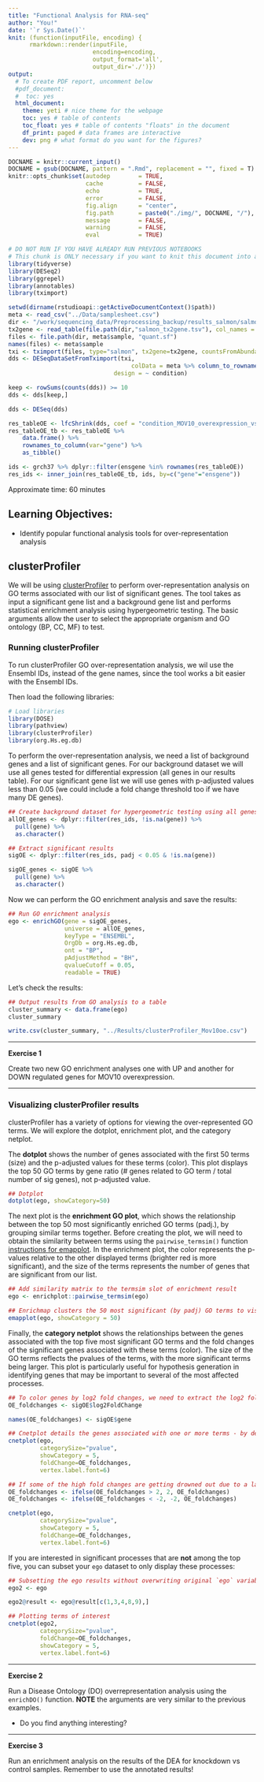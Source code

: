 ```yaml
---
title: "Functional Analysis for RNA-seq"
author: "You!"
date: '`r Sys.Date()`'
knit: (function(inputFile, encoding) { 
      rmarkdown::render(inputFile,
                        encoding=encoding,
                        output_format='all',
                        output_dir='./')})
output:
  # To create PDF report, uncomment below
  #pdf_document:
  #  toc: yes  
  html_document:
    theme: yeti # nice theme for the webpage
    toc: yes # table of contents
    toc_float: yes # table of contents "floats" in the document
    df_print: paged # data frames are interactive
    dev: png # what format do you want for the figures?
---
```


```r
DOCNAME = knitr::current_input()
DOCNAME = gsub(DOCNAME, pattern = ".Rmd", replacement = "", fixed = T)
knitr::opts_chunk$set(autodep        = TRUE,
                      cache          = FALSE,
                      echo           = TRUE,
                      error          = FALSE,
                      fig.align      = "center",
                      fig.path       = paste0("./img/", DOCNAME, "/"), #images will be put in this folder, under the notebook name
                      message        = FALSE,
                      warning        = FALSE,
                      eval           = TRUE)
```

```r
# DO NOT RUN IF YOU HAVE ALREADY RUN PREVIOUS NOTEBOOKS
# This chunk is ONLY necessary if you want to knit this document into a pdf!!
library(tidyverse)
library(DESeq2)
library(ggrepel)
library(annotables)
library(tximport)

setwd(dirname(rstudioapi::getActiveDocumentContext()$path))
meta <- read_csv("../Data/samplesheet.csv")
dir <- "/work/sequencing_data/Preprocessing_backup/results_salmon/salmon"
tx2gene <- read_table(file.path(dir,"salmon_tx2gene.tsv"), col_names = c("transcript_ID","gene_ID","gene_symbol"))
files <- file.path(dir, meta$sample, "quant.sf")
names(files) <- meta$sample
txi <- tximport(files, type="salmon", tx2gene=tx2gene, countsFromAbundance = "lengthScaledTPM", ignoreTxVersion	= TRUE)
dds <- DESeqDataSetFromTximport(txi,
                                   colData = meta %>% column_to_rownames("sample"), 
                              design = ~ condition)

keep <- rowSums(counts(dds)) >= 10
dds <- dds[keep,]

dds <- DESeq(dds)

res_tableOE <- lfcShrink(dds, coef = "condition_MOV10_overexpression_vs_control")
res_tableOE_tb <- res_tableOE %>%
    data.frame() %>%
    rownames_to_column(var="gene") %>% 
    as_tibble()

ids <- grch37 %>% dplyr::filter(ensgene %in% rownames(res_tableOE)) 
res_ids <- inner_join(res_tableOE_tb, ids, by=c("gene"="ensgene"))
```

Approximate time: 60 minutes

## Learning Objectives:

*  Identify popular functional analysis tools for over-representation analysis

## clusterProfiler

We will be using [clusterProfiler](http://bioconductor.org/packages/release/bioc/html/clusterProfiler.html) to perform over-representation analysis on GO terms associated with our list of significant genes. The tool takes as input a significant gene list and a background gene list and performs statistical enrichment analysis using hypergeometric testing. The basic arguments allow the user to select the appropriate organism and GO ontology (BP, CC, MF) to test. 

### Running clusterProfiler

To run clusterProfiler GO over-representation analysis, we wil use the Ensembl IDs, instead of the gene names, since the tool works a bit easier with the Ensembl IDs. 

Then load the following libraries:

```r
# Load libraries
library(DOSE)
library(pathview)
library(clusterProfiler)
library(org.Hs.eg.db)
```

To perform the over-representation analysis, we need a list of background genes and a list of significant genes. For our background dataset we will use all genes tested for differential expression (all genes in our results table). For our significant gene list we will use genes with p-adjusted values less than 0.05 (we could include a fold change threshold too if we have many DE genes).

```r
## Create background dataset for hypergeometric testing using all genes tested for significance in the results
allOE_genes <- dplyr::filter(res_ids, !is.na(gene)) %>% 
  pull(gene) %>% 
  as.character()

## Extract significant results
sigOE <- dplyr::filter(res_ids, padj < 0.05 & !is.na(gene))

sigOE_genes <- sigOE %>% 
  pull(gene) %>% 
  as.character()
```

Now we can perform the GO enrichment analysis and save the results:

```r
## Run GO enrichment analysis 
ego <- enrichGO(gene = sigOE_genes, 
                universe = allOE_genes,
                keyType = "ENSEMBL",
                OrgDb = org.Hs.eg.db, 
                ont = "BP", 
                pAdjustMethod = "BH", 
                qvalueCutoff = 0.05, 
                readable = TRUE)
```

Let's check the results:

```r
## Output results from GO analysis to a table
cluster_summary <- data.frame(ego)
cluster_summary

write.csv(cluster_summary, "../Results/clusterProfiler_Mov10oe.csv")
```

***
**Exercise 1**

Create two new GO enrichment analyses one with UP and another for DOWN regulated genes for MOV10 overexpression.

***

### Visualizing clusterProfiler results
clusterProfiler has a variety of options for viewing the over-represented GO terms. We will explore the dotplot, enrichment plot, and the category netplot.

The **dotplot** shows the number of genes associated with the first 50 terms (size) and the p-adjusted values for these terms (color). This plot displays the top 50 GO terms by gene ratio (# genes related to GO term / total number of sig genes), not p-adjusted value.

```r
## Dotplot 
dotplot(ego, showCategory=50)
```

The next plot is the **enrichment GO plot**, which shows the relationship between the top 50 most significantly enriched GO terms (padj.), by grouping similar terms together. Before creating the plot, we will need to obtain the similarity between terms using the `pairwise_termsim()` function [instructions for emapplot](https://rdrr.io/github/GuangchuangYu/enrichplot/man/emapplot.html). In the enrichment plot, the color represents the p-values relative to the other displayed terms (brighter red is more significant), and the size of the terms represents the number of genes that are significant from our list.

```r
## Add similarity matrix to the termsim slot of enrichment result
ego <- enrichplot::pairwise_termsim(ego)
```

```r
## Enrichmap clusters the 50 most significant (by padj) GO terms to visualize relationships between terms
emapplot(ego, showCategory = 50)
```

Finally, the **category netplot** shows the relationships between the genes associated with the top five most significant GO terms and the fold changes of the significant genes associated with these terms (color). The size of the GO terms reflects the pvalues of the terms, with the more significant terms being larger. This plot is particularly useful for hypothesis generation in identifying genes that may be important to several of the most affected processes. 

```r
## To color genes by log2 fold changes, we need to extract the log2 fold changes from our results table creating a named vector
OE_foldchanges <- sigOE$log2FoldChange

names(OE_foldchanges) <- sigOE$gene
```

```r
## Cnetplot details the genes associated with one or more terms - by default gives the top 5 significant terms (by padj)
cnetplot(ego, 
         categorySize="pvalue", 
         showCategory = 5, 
         foldChange=OE_foldchanges, 
         vertex.label.font=6)
```


```r
## If some of the high fold changes are getting drowned out due to a large range, you could set a maximum fold change value
OE_foldchanges <- ifelse(OE_foldchanges > 2, 2, OE_foldchanges)
OE_foldchanges <- ifelse(OE_foldchanges < -2, -2, OE_foldchanges)
```

```r
cnetplot(ego, 
         categorySize="pvalue", 
         showCategory = 5, 
         foldChange=OE_foldchanges, 
         vertex.label.font=6)
```

If you are interested in significant processes that are **not** among the top five, you can subset your `ego` dataset to only display these processes:

```r
## Subsetting the ego results without overwriting original `ego` variable
ego2 <- ego

ego2@result <- ego@result[c(1,3,4,8,9),]

## Plotting terms of interest
cnetplot(ego2, 
         categorySize="pvalue", 
         foldChange=OE_foldchanges, 
         showCategory = 5, 
         vertex.label.font=6)
```

***

**Exercise 2**

Run a Disease Ontology (DO) overrepresentation analysis using the `enrichDO()` function. **NOTE** the arguments are very similar to the previous examples. 

- Do you find anything interesting?

***

**Exercise 3**

Run an enrichment analysis on the results of the DEA for knockdown vs control samples. Remember to use the annotated results!

